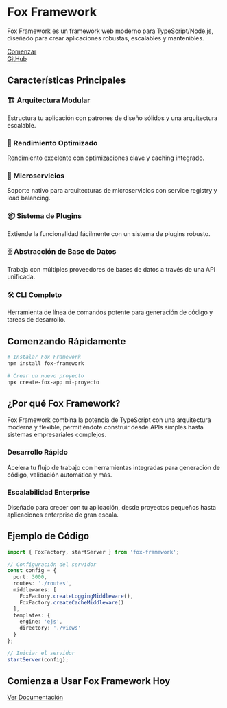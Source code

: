 # Fox Framework

Fox Framework es un framework web moderno para TypeScript/Node.js, diseñado para crear aplicaciones robustas, escalables y mantenibles.

<div className="mt-8 mb-16 text-center">
  <div className="inline-flex rounded-md shadow">
    <a href="/docs/getting-started" className="inline-flex items-center justify-center px-5 py-3 border border-transparent text-base font-medium rounded-md text-white bg-fox-orange hover:bg-opacity-90">
      Comenzar
    </a>
  </div>
  <div className="ml-4 inline-flex">
    <a href="https://github.com/lnavarrocarter/fox-framework" className="inline-flex items-center justify-center px-5 py-3 border border-transparent text-base font-medium rounded-md text-fox-dark bg-white hover:bg-gray-50">
      GitHub
    </a>
  </div>
</div>

## Características Principales

<div className="grid grid-cols-1 md:grid-cols-2 lg:grid-cols-3 gap-6 my-12">
  <div className="bg-white p-6 rounded-lg shadow-md">
    <h3 className="text-lg font-bold mb-2">🏗️ Arquitectura Modular</h3>
    <p>Estructura tu aplicación con patrones de diseño sólidos y una arquitectura escalable.</p>
  </div>
  <div className="bg-white p-6 rounded-lg shadow-md">
    <h3 className="text-lg font-bold mb-2">🚀 Rendimiento Optimizado</h3>
    <p>Rendimiento excelente con optimizaciones clave y caching integrado.</p>
  </div>
  <div className="bg-white p-6 rounded-lg shadow-md">
    <h3 className="text-lg font-bold mb-2">🔄 Microservicios</h3>
    <p>Soporte nativo para arquitecturas de microservicios con service registry y load balancing.</p>
  </div>
  <div className="bg-white p-6 rounded-lg shadow-md">
    <h3 className="text-lg font-bold mb-2">📦 Sistema de Plugins</h3>
    <p>Extiende la funcionalidad fácilmente con un sistema de plugins robusto.</p>
  </div>
  <div className="bg-white p-6 rounded-lg shadow-md">
    <h3 className="text-lg font-bold mb-2">🗄️ Abstracción de Base de Datos</h3>
    <p>Trabaja con múltiples proveedores de bases de datos a través de una API unificada.</p>
  </div>
  <div className="bg-white p-6 rounded-lg shadow-md">
    <h3 className="text-lg font-bold mb-2">🛠️ CLI Completo</h3>
    <p>Herramienta de línea de comandos potente para generación de código y tareas de desarrollo.</p>
  </div>
</div>

## Comenzando Rápidamente

```bash
# Instalar Fox Framework
npm install fox-framework

# Crear un nuevo proyecto
npx create-fox-app mi-proyecto
```

## ¿Por qué Fox Framework?

Fox Framework combina la potencia de TypeScript con una arquitectura moderna y flexible, permitiéndote construir desde APIs simples hasta sistemas empresariales complejos.

<div className="grid grid-cols-1 md:grid-cols-2 gap-8 my-12">
  <div>
    <h3 className="text-xl font-bold mb-3">Desarrollo Rápido</h3>
    <p>Acelera tu flujo de trabajo con herramientas integradas para generación de código, validación automática y más.</p>
  </div>
  <div>
    <h3 className="text-xl font-bold mb-3">Escalabilidad Enterprise</h3>
    <p>Diseñado para crecer con tu aplicación, desde proyectos pequeños hasta aplicaciones enterprise de gran escala.</p>
  </div>
</div>

## Ejemplo de Código

```typescript
import { FoxFactory, startServer } from 'fox-framework';

// Configuración del servidor
const config = {
  port: 3000,
  routes: './routes',
  middlewares: [
    FoxFactory.createLoggingMiddleware(),
    FoxFactory.createCacheMiddleware()
  ],
  templates: {
    engine: 'ejs',
    directory: './views'
  }
};

// Iniciar el servidor
startServer(config);
```

## Comienza a Usar Fox Framework Hoy

<div className="text-center my-10">
  <a href="/docs/getting-started" className="inline-flex items-center justify-center px-5 py-3 border border-transparent text-base font-medium rounded-md text-white bg-fox-orange hover:bg-opacity-90">
    Ver Documentación
  </a>
</div>
